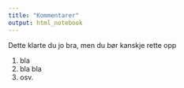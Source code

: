 ```yaml
---
title: "Kommentarer"
output: html_notebook
---
```


Dette klarte du jo bra, men du bør kanskje rette opp

1) bla
2) bla bla
3) osv.
